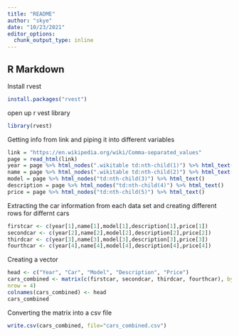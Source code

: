 ```yaml
---
title: "README"
author: "skye"
date: "10/23/2021"
editor_options: 
  chunk_output_type: inline
---
```


## R Markdown

Install rvest

```r
install.packages("rvest")
```

open up r vest library

```r
library(rvest)
```

Getting info from link and piping it into different variables

```r
link = "https://en.wikipedia.org/wiki/Comma-separated_values"
page = read_html(link)
year = page %>% html_nodes(".wikitable td:nth-child(1)") %>% html_text()
name = page %>% html_nodes(".wikitable td:nth-child(2)") %>% html_text()
model = page %>% html_nodes("td:nth-child(3)") %>% html_text()
description = page %>% html_nodes("td:nth-child(4)") %>% html_text()
price = page %>% html_nodes("td:nth-child(5)") %>% html_text()
```

Extracting the car information from each data set and creating different rows for differnt cars

```r
firstcar <- c(year[1],name[1],model[1],description[1],price[1])
secondcar <- c(year[2],name[2],model[2],description[2],price[2])
thirdcar <- c(year[3],name[3],model[3],description[3],price[3])
fourthcar <- c(year[4],name[4],model[4],description[4],price[4])
```

Creating a vector

```r
head <- c("Year", "Car", "Model", "Description", "Price")
cars_combined <- matrix(c(firstcar, secondcar, thirdcar, fourthcar), byrow = TRUE, 
nrow = 4)
colnames(cars_combined) <- head
cars_combined
```

Converting the matrix into a csv file

```r
write.csv(cars_combined, file="cars_combined.csv")
```
